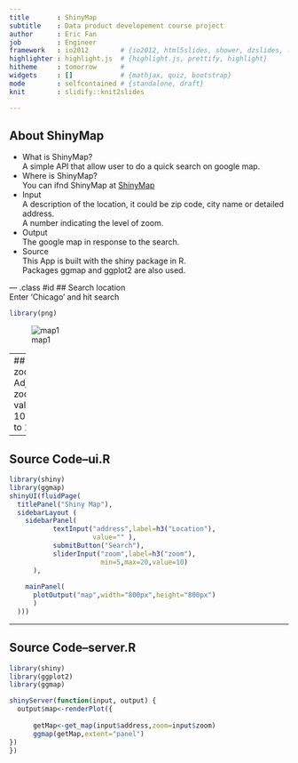 ```yaml
---
title       : ShinyMap
subtitle    : Data product developement course project
author      : Eric Fan
job         : Engineer
framework   : io2012        # {io2012, html5slides, shower, dzslides, ...}
highlighter : highlight.js  # {highlight.js, prettify, highlight}
hitheme     : tomorrow      # 
widgets     : []            # {mathjax, quiz, bootstrap}
mode        : selfcontained # {standalone, draft}
knit        : slidify::knit2slides

--- 
```

<!-- Limit image width and height -->
<style type='text/css'>
img {
    max-height: 672px;
    max-width: 1156px;
}
</style>

<!-- Center image on slide -->
<script src="http://ajax.aspnetcdn.com/ajax/jQuery/jquery-1.7.min.js"></script>
<script type='text/javascript'>
$(function() {
    $("p:has(img)").addClass('centered');
});
</script>
## About ShinyMap
- What is ShinyMap?  
A simple API that allow user to do a quick search on google map.
- Where is ShinyMap?  
You can ifnd ShinyMap at [ShinyMap](http://hipporz.shinyapps.io/ShinyMap/)  
- Input  
A description of the location, it could be zip code, city name or detailed address.  
A number indicating the level of zoom.
- Output  
The google map in response to the search.
- Source  
This App is built with the shiny package in R.  
Packages ggmap and ggplot2 are also used.

--- .class #id 
## Search location  
Enter 'Chicago' and hit search
```r
library(png)
```
![map1](/Users/eric/Downloads/ShinyMap slides/assets/img/map1.png)



---
## zooming
Adjust zoom value from 10(default) to 15.
```r
library(png)
```
![map1](assets/img/map2.png)

---





## Source Code--ui.R
```r
library(shiny)
library(ggmap)
shinyUI(fluidPage(
  titlePanel("Shiny Map"),
  sidebarLayout (
    sidebarPanel(
           textInput("address",label=h3("Location"),
                     value="" ),          
           submitButton("Search"),
           sliderInput("zoom",label=h3("zoom"),
                       min=5,max=20,value=10)
      ),
    
    mainPanel(
      plotOutput("map",width="800px",height="800px")
      )  
  )))
```  


--- 

## Source Code--server.R
```r
library(shiny)
library(ggplot2)
library(ggmap)

shinyServer(function(input, output) {
  output$map<-renderPlot({
    
      getMap<-get_map(input$address,zoom=input$zoom)
      ggmap(getMap,extent="panel")  
})
})
```

